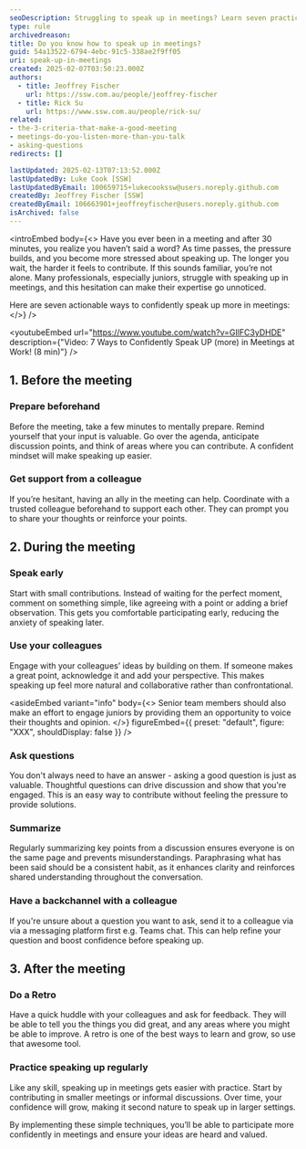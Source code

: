 ```yaml
---
seoDescription: Struggling to speak up in meetings? Learn seven practical strategies to boost your confidence, contribute early, and ensure your ideas are heard.
type: rule
archivedreason:
title: Do you know how to speak up in meetings?
guid: 54a13522-6794-4ebc-91c5-338ae2f9ff05
uri: speak-up-in-meetings
created: 2025-02-07T03:50:23.000Z
authors:
  - title: Jeoffrey Fischer
    url: https://ssw.com.au/people/jeoffrey-fischer
  - title: Rick Su
    url: https://www.ssw.com.au/people/rick-su/
related:
- the-3-criteria-that-make-a-good-meeting
- meetings-do-you-listen-more-than-you-talk
- asking-questions
redirects: []

lastUpdated: 2025-02-13T07:13:52.000Z
lastUpdatedBy: Luke Cook [SSW]
lastUpdatedByEmail: 100659715+lukecookssw@users.noreply.github.com
createdBy: Jeoffrey Fischer [SSW]
createdByEmail: 106663901+jeoffreyfischer@users.noreply.github.com
isArchived: false
---
```


<introEmbed
  body={<>
Have you ever been in a meeting and after 30 minutes, you realize you haven’t said a word? As time passes, the pressure builds, and you become more stressed about speaking up. The longer you wait, the harder it feels to contribute. If this sounds familiar, you’re not alone. Many professionals, especially juniors, struggle with speaking up in meetings, and this hesitation can make their expertise go unnoticed.

Here are seven actionable ways to confidently speak up more in meetings:
  </>}
/>

<youtubeEmbed url="https://www.youtube.com/watch?v=GIlFC3yDHDE" description={"Video: 7 Ways to Confidently Speak UP (more) in Meetings at Work! (8 min)"} />


## 1. **Before** the meeting

### Prepare beforehand

Before the meeting, take a few minutes to mentally prepare. Remind yourself that your input is valuable. Go over the agenda, anticipate discussion points, and think of areas where you can contribute. A confident mindset will make speaking up easier.

### Get support from a colleague

If you’re hesitant, having an ally in the meeting can help. Coordinate with a trusted colleague beforehand to support each other. They can prompt you to share your thoughts or reinforce your points.

## 2. **During** the meeting

### Speak early

Start with small contributions. Instead of waiting for the perfect moment, comment on something simple, like agreeing with a point or adding a brief observation. This gets you comfortable participating early, reducing the anxiety of speaking later.

### Use your colleagues

Engage with your colleagues' ideas by building on them. If someone makes a great point, acknowledge it and add your perspective. This makes speaking up feel more natural and collaborative rather than confrontational.


<asideEmbed
  variant="info"
  body={<>
    Senior team members should also make an effort to engage juniors by providing them an opportunity to voice their thoughts and opinion.
  </>}
  figureEmbed={{
    preset: "default",
    figure: "XXX",
    shouldDisplay: false
  }}
/>


### Ask questions

You don't always need to have an answer - asking a good question is just as valuable. Thoughtful questions can drive discussion and show that you're engaged. This is an easy way to contribute without feeling the pressure to provide solutions.

### Summarize

Regularly summarizing key points from a discussion ensures everyone is on the same page and prevents misunderstandings. Paraphrasing what has been said should be a consistent habit, as it enhances clarity and reinforces shared understanding throughout the conversation.

### Have a backchannel with a colleague

If you're unsure about a question you want to ask, send it to a colleague via via a messaging platform first e.g. Teams chat. This can help refine your question and boost confidence before speaking up.

## 3. **After** the meeting

### Do a Retro

Have a quick huddle with your colleagues and ask for feedback. They will be able to tell you the things you did great, and any areas where you might be able to improve. A retro is one of the best ways to learn and grow, so use that awesome tool.

### Practice speaking up regularly

Like any skill, speaking up in meetings gets easier with practice. Start by contributing in smaller meetings or informal discussions. Over time, your confidence will grow, making it second nature to speak up in larger settings.

By implementing these simple techniques, you’ll be able to participate more confidently in meetings and ensure your ideas are heard and valued.
